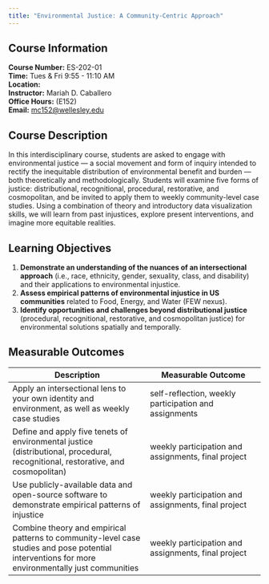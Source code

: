 ```yaml
---
title: "Environmental Justice: A Community-Centric Approach"
---
```


## Course Information
| **Course Number:** ES-202-01
| **Time:**  Tues & Fri 9:55 - 11:10 AM
| **Location:**
| **Instructor:** Mariah D. Caballero
| **Office Hours:** (E152)
| **Email:** [mc152@wellesley.edu](emailto:mc152@wellesley.edu)

## Course Description

In this interdisciplinary course, students are asked to engage with environmental justice — a social movement and form of inquiry intended to rectify the inequitable distribution of environmental benefit and burden — both theoretically and methodologically. Students will examine five forms of justice: distributional, recognitional, procedural, restorative, and cosmopolitan, and be invited to apply them to weekly community-level case studies. Using a combination of theory and introductory data visualization skills, we will learn from past injustices, explore present interventions, and imagine more equitable realities.

## Learning Objectives
1. **Demonstrate an understanding of the nuances of an intersectional approach** (i.e., race, ethnicity,  gender, sexuality, class, and disability) and their applications to environmental injustice.
2. **Assess empirical patterns of environmental injustice in US communities** related to Food, Energy, and Water (FEW nexus). 
3. **Identify opportunities and challenges beyond distributional justice** (procedural, recognitional, restorative, and cosmopolitan justice) for environmental solutions spatially and temporally.


## Measurable Outcomes
| Description                             | Measurable Outcome               |
|-----------------------------------------|----------------------------------|
| Apply an intersectional lens to your own identity and environment, as well as weekly case studies| self-reflection, weekly participation and assignments|
| Define and apply five tenets of environmental justice (distributional, procedural, recognitional, restorative, and cosmopolitan)| weekly participation and assignments, final project|
| Use publicly-available data and open-source software to demonstrate empirical patterns of injustice| weekly participation and assignments, final project| 
|Combine theory and empirical patterns to community-level case studies and pose potential interventions for more environmentally just communities | weekly participation and assignments, final project
